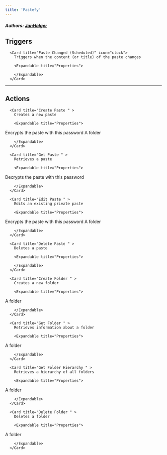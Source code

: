 ```yaml
---
title: 'Pastefy'
---
```


##### Authors: [JanHolger](https://github.com/JanHolger)


## Triggers


      <Card title="Paste Changed (Scheduled)" icon="clock">
        Triggers when the content (or title) of the paste changes

        <Expandable title="Properties">
          
<ResponseField name="Paste ID" required type="Short_text">

</ResponseField>
            
<ResponseField name="Include Title"  type="Checkbox">

</ResponseField>
              
        </Expandable>
      </Card>
  

---

## Actions


      <Card title="Create Paste " >
        Creates a new paste

        <Expandable title="Properties">
          
<ResponseField name="Content" required type="Long_text">

</ResponseField>
            
<ResponseField name="Title"  type="Short_text">

</ResponseField>
            
<ResponseField name="Encryption Password"  type="Short_text">
Encrypts the paste with this password
</ResponseField>
            
<ResponseField name="Folder"  type="Dropdown">
A folder
</ResponseField>
            
<ResponseField name="Visibility"  type="Static_dropdown">

</ResponseField>
            
<ResponseField name="Expiry Date"  type="Date_time">

</ResponseField>
              
        </Expandable>
      </Card>
  
      <Card title="Get Paste " >
        Retrieves a paste

        <Expandable title="Properties">
          
<ResponseField name="Paste ID" required type="Short_text">

</ResponseField>
            
<ResponseField name="Encryption Password"  type="Short_text">
Decrypts the paste with this password
</ResponseField>
              
        </Expandable>
      </Card>
  
      <Card title="Edit Paste " >
        Edits an existing private paste

        <Expandable title="Properties">
          
<ResponseField name="Paste ID" required type="Short_text">

</ResponseField>
            
<ResponseField name="Content"  type="Long_text">

</ResponseField>
            
<ResponseField name="Title"  type="Short_text">

</ResponseField>
            
<ResponseField name="Encryption Password"  type="Short_text">
Encrypts the paste with this password
</ResponseField>
            
<ResponseField name="Folder"  type="Dropdown">
A folder
</ResponseField>
            
<ResponseField name="Visibility"  type="Static_dropdown">

</ResponseField>
            
<ResponseField name="Expiry Date"  type="Date_time">

</ResponseField>
              
        </Expandable>
      </Card>
  
      <Card title="Delete Paste " >
        Deletes a paste

        <Expandable title="Properties">
          
<ResponseField name="Paste ID" required type="Short_text">

</ResponseField>
              
        </Expandable>
      </Card>
  
      <Card title="Create Folder " >
        Creates a new folder

        <Expandable title="Properties">
          
<ResponseField name="Name" required type="Short_text">

</ResponseField>
            
<ResponseField name="Parent Folder"  type="Dropdown">
A folder
</ResponseField>
              
        </Expandable>
      </Card>
  
      <Card title="Get Folder " >
        Retrieves information about a folder

        <Expandable title="Properties">
          
<ResponseField name="Folder" required type="Dropdown">
A folder
</ResponseField>
              
        </Expandable>
      </Card>
  
      <Card title="Get Folder Hierarchy " >
        Retrieves a hierarchy of all folders

        <Expandable title="Properties">
          
<ResponseField name="Start Folder"  type="Dropdown">
A folder
</ResponseField>
              
        </Expandable>
      </Card>
  
      <Card title="Delete Folder " >
        Deletes a folder

        <Expandable title="Properties">
          
<ResponseField name="Folder" required type="Dropdown">
A folder
</ResponseField>
              
        </Expandable>
      </Card>
  
